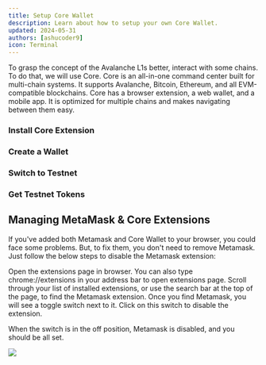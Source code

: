```yaml
---
title: Setup Core Wallet
description: Learn about how to setup your own Core Wallet.
updated: 2024-05-31
authors: [ashucoder9]
icon: Terminal
---
```



To grasp the concept of the Avalanche L1s better, interact with some chains. To do that, we will use Core. Core is an all-in-one command center built for multi-chain systems. It supports Avalanche, Bitcoin, Ethereum, and all EVM-compatible blockchains. Core has a browser extension, a web wallet, and a mobile app. It is optimized for multiple chains and makes navigating between them easy.

<Steps>
<Step>

### Install Core Extension


<InstallCoreExtension />

</Step>
<Step>

### Create a Wallet


<CreateWallet />

</Step>
<Step>

### Switch to Testnet


<TestnetMode />

</Step>
<Step>

### Get Testnet Tokens


<Faucet />

</Step>
</Steps>

## Managing MetaMask & Core Extensions

If you've added both Metamask and Core Wallet to your browser, you could face some problems. But, to fix them, you don't need to remove Metamask. Just follow the below steps to disable the Metamask extension:

Open the extensions page in browser. You can also type chrome://extensions in your address bar to open extensions page.
Scroll through your list of installed extensions, or use the search bar at the top of the page, to find the Metamask extension.
Once you find Metamask, you will see a toggle switch next to it. Click on this switch to disable the extension.

When the switch is in the off position, Metamask is disabled, and you should be all set.

![](/course-images/avalanche-fundamentals/14.png)
